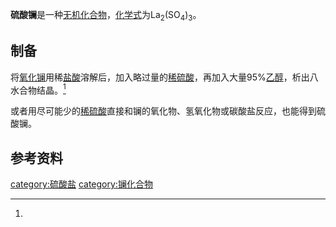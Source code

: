 {{chembox
| verifiedrevid = 
|   Name = 硫酸镧
|   ImageFile = lanthanum(III) sulfate.png
|   ImageName = 
|   OtherNames = 
|   IUPACName = 
| Section1 = {{Chembox Identifiers
|   ChemSpiderID_Ref = {{chemspidercite|correct|chemspider}}
| ChemSpiderID = 
| PubChem = 
| InChI =
| InChIKey =
| SMILES = 
| StdInChI_Ref = {{stdinchicite|correct|chemspider}}
| StdInChI =
| StdInChIKey_Ref = {{stdinchicite|correct|chemspider}}
| StdInChIKey = 
| CASNo = 10099-60-2
| CASNo_Ref = {{cascite|correct|CAS}}
| CASNo_Comment = 无水
| CASNo2 = 26299-17-2
| CASNo2_Ref = {{cascite|correct|CAS}}
| CASNo2_Comment = 八水

| CASNo3 = 10294-62-9
| CASNo3_Ref = {{cascite|correct|CAS}}
| CASNo3_Comment = 九水
  }}
| Section2 = {{Chembox Properties
|   Formula = La<sub>2</sub>(SO<sub>4</sub>)<sub>3</sub>
|   MolarMass = 566.005（无水）<br />728.149（九水）
|   Appearance = 无色六方晶体<ref name=wj>《无机化学丛书》. 第七卷 钪 稀土元素. 易宪武 等主编. 科学出版社. P<sub>181~184</sub>. 12.硫酸盐及其复盐</ref>
|   Density = 2.821g/cm<sup>3</sup>（八水）<ref name=zb />
|   MeltingPt = 1150 ℃（分解）<ref name ="karamaki">{{cite book| author=E. M. Karamäki | title=Epäorgaaniset kemikaalit | date=1983 | page=521 | publisher=Kustannusliike Tietoteos | isbn=951-9035-61-3 }}</ref>
|   Solubility = 3.0g(0℃)(八水)<ref name=zb>《无机化合物制备手册》.朱文祥 主编. 化学工业出版社. P<sub>699</sub>. 【XVI-90】八水硫酸镧（lanthanum sulfate octahydrate）</ref><br />2.33g(20℃)(八水)<br />0.66g(100℃)(八水)<br />3.8g(0℃)(九水)
|   BoilingPt = 
|   Solvent =
|   SolubleOther = 
  }}
| Section7 = {{Chembox Hazards
|  EUHazardSymbol =
|  RPhrases =
|  SPhrases =
|  FlashPt = 
|  pKa = 
|  pKb = 
|  EUClass =
|  EUIndex = 
|  MainHazards = 
|  NFPA-H = 
|  NFPA-F = 
|  NFPA-R = 
|  NFPA-O = 
|  RSPhrases = 
|  Autoignition = 
|  ExploLimits = 
|  PEL = 
  }}
| Section8 = {{Chembox Related
|   Function = 
|   OtherFunctn = 
|   OtherAnions = [[硝酸镧|硝酸镧]]<br />[[氧化镧|氧化镧]]
|   OtherCations = [[硫酸铈|硫酸铈]]
|   OtherCpds = 
  }}
}}

'''硫酸镧'''是一种[[无机化合物|无机化合物]]，[[化学式|化学式]]为La<sub>2</sub>(SO<sub>4</sub>)<sub>3</sub>。
==制备==
将[[氧化镧|氧化镧]]用稀[[盐酸|盐酸]]溶解后，加入略过量的[[稀硫酸|稀硫酸]]，再加入大量95%[[乙醇|乙醇]]，析出八水合物结晶。<ref name=zb />

或者用尽可能少的[[稀硫酸|稀硫酸]]直接和镧的氧化物、氢氧化物或碳酸盐反应，也能得到硫酸镧。
==参考资料==
{{reflist}}

{{硫酸盐}}
[[category:硫酸盐|category:硫酸盐]]
[[category:镧化合物|category:镧化合物]]